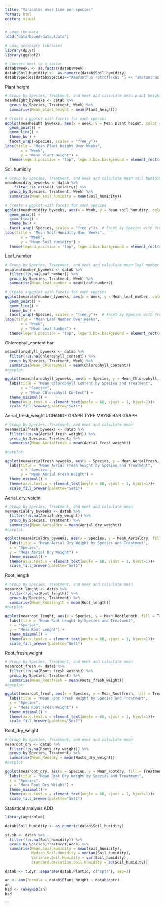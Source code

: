 ```yaml
---
title: "Variables over time per species"
format: html
editor: visual
---
```


```r
# Load the data
load("data/bound-data.Rdata")

# Load necessary libraries
library(dplyr)
library(ggplot2)

# Convert Week to a factor
datab$Week1 <- as.factor(datab$Week)
datab$Soil_humidity <-  as.numeric(datab$Soil_humidity)
datab$Species[datab$Species=="Amaranthus retroflexus "] <- "Amaranthus retroflexus" 
```

Plant height

```r
# Group by Species, Treatment, and Week and calculate mean plant height
meanheight_byweeks <- datab %>%
  group_by(Species, Treatment, Week) %>%
  summarise(Mean_plant_height = mean(Plant_height))

# Create a ggplot with facets for each species
ggplot(meanheight_byweeks, aes(x = Week, y = Mean_plant_height, color = Treatment, group = Treatment)) +
  geom_point() +
  geom_line() +
  theme_bw() +
  facet_wrap(~Species, scales = "free_y")+
labs(title = "Mean Plant Height Over Weeks",
       x = "Week",
       y = "Mean Plant Height") +
  theme(legend.position = "top", legend.box.background = element_rect(colour = "black")) # Facet by Species with free y-axis scales

```

Soil humidity

```r
# Group by Species, Treatment, and Week and calculate mean soil humidity
meanhumidity_byweeks <- datab %>%
    filter(!is.na(Soil_humidity)) %>%
  group_by(Species, Treatment, Week) %>%
  summarise(Mean_soil_humidity = mean(Soil_humidity))

# Create a ggplot with facets for each species 
ggplot(meanhumidity_byweeks, aes(x = Week, y = Mean_soil_humidity, color = Treatment, group = Treatment)) +
  geom_point() +
  geom_line() +
  theme_bw() +
  facet_wrap(~Species, scales = "free_y")+  # Facet by Species with free y-axis scales
labs(title = "Mean Soil Humidity Over Weeks",
       x = "Week",
       y = "Mean Soil Humidity") +
  theme(legend.position = "top", legend.box.background = element_rect(colour = "black"))
```

Leaf_number
```r
# Group by Species, Treatment, and Week and calculate mean leaf number
meanleafnumber_byweeks <- datab %>%
  filter(!is.na(Leaf_number)) %>%
  group_by(Species, Treatment, Week) %>%
  summarise(Mean_leaf_number = mean(Leaf_number))

# Create a ggplot with facets for each species
ggplot(meanleafnumber_byweeks, aes(x = Week, y = Mean_leaf_number, color = Treatment, group = Treatment)) +
  geom_point() +
  geom_line() +
  theme_bw() +
  facet_wrap(~Species, scales = "free_y")+  # Facet by Species with free y-axis scales
labs(title = "Mean Leaf Number Over Weeks",
       x = "Week",
       y = "Mean Leaf Number") +
  theme(legend.position = "top", legend.box.background = element_rect(colour = "black"))
```


Chlorophyll_content bar
```r
meanchlorophyll_byweeks <- datab %>%
  filter(!is.na(Chlorophyll_content)) %>%
  group_by(Species, Treatment, Week) %>%
  summarise(Mean_Chlorophyll = mean(Chlorophyll_content))
#barplot

ggplot(meanchlorophyll_byweeks, aes(x = Species, y = Mean_Chlorophyll, fill = Treatment, colour = Treatment)) +   geom_bar(stat = "identity", position = "dodge")+
  labs(title = "Mean Chlorophyll Content by Species and Treatment",
       x = "Species",
       y = "Mean Chlorophyll Content") +
  theme_minimal() +
  theme(axis.text.x = element_text(angle = 60, vjust = 1, hjust=1))+
  scale_fill_brewer(palette="Set1") 
```


Aerial_fresh_weight #CHANGE GRAPH TYPE MAYBE BAR GRAPH
```r
# Group by Species, Treatment, and Week and calculate mean 
meanaerialfresh_byweeks <- datab %>%
  filter(!is.na(Aerial_fresh_weight)) %>%
  group_by(Species, Treatment) %>%
  summarise(Mean_Aerialfresh = mean(Aerial_fresh_weight))

#barplot

ggplot(meanaerialfresh_byweeks, aes(x = Species, y = Mean_Aerialfresh, fill = Treatment, colour = Treatment)) +   geom_bar(stat = "identity", position = "dodge")+
  labs(title = "Mean Aerial Fresh Weight by Species and Treatment",
       x = "Species",
       y = "Mean Aerial Fresh Weight") +
  theme_minimal() +
  theme(axis.text.x = element_text(angle = 60, vjust = 1, hjust=1))+
  scale_fill_brewer(palette="Set1") 

```

Aerial_dry_weight
```r
# Group by Species, Treatment, and Week and calculate mean 
meanaerialdry_byweeks <- datab %>%
  filter(!is.na(Aerial_dry_weight)) %>%
  group_by(Species, Treatment) %>%
  summarise(Mean_Aerialdry = mean(Aerial_dry_weight))
#barplot

ggplot(meanaerialdry_byweeks, aes(x = Species, y = Mean_Aerialdry, fill = Treatment, colour = Treatment)) +   geom_bar(stat = "identity", position = "dodge")+
  labs(title = "Mean Aerial Dry Weight by Species and Treatment",
  x = "Species",
  y = "Mean Aerial Dry Weight") +
  theme_minimal() +
  theme(axis.text.x = element_text(angle = 60, vjust = 1, hjust=1))+
  scale_fill_brewer(palette="Set1") 
```

Root_length 
```r
# Group by Species, Treatment, and Week and calculate mean 
meanroot_lenght <- datab %>%
  filter(!is.na(Root_length)) %>%
  group_by(Species, Treatment) %>%
  summarise(Mean_Rootlength = mean(Root_length))
#barplot

ggplot(meanroot_lenght, aes(x = Species, y = Mean_Rootlength, fill = Treatment, colour = Treatment)) +   geom_bar(stat = "identity", position = "dodge")+
  labs(title = "Mean Root Lenght by Species and Treatment",
  x = "Species",
  y = "Mean Root Lenght") +
  theme_minimal() +
  theme(axis.text.x = element_text(angle = 60, vjust = 1, hjust=1))+
  scale_fill_brewer(palette="Set1")
```

Root_fresh_weight
```r
# Group by Species, Treatment, and Week and calculate mean 
meanroot_fresh <- datab %>%
  filter(!is.na(Roots_fresh_weight)) %>%
  group_by(Species, Treatment) %>%
  summarise(Mean_Rootfresh = mean(Roots_fresh_weight))
#barplot

ggplot(meanroot_fresh, aes(x = Species, y = Mean_Rootfresh, fill = Treatment, colour = Treatment)) +   geom_bar(stat = "identity", position = "dodge")+
  labs(title = "Mean Root Fresh Weight by Species and Treatment",
  x = "Species",
  y = "Mean Root Fresh Weight") +
  theme_minimal() +
  theme(axis.text.x = element_text(angle = 60, vjust = 1, hjust=1))+
  scale_fill_brewer(palette="Set1")
```

Root_dry_weight
```r
# Group by Species, Treatment, and Week and calculate mean 
meanroot_dry <- datab %>%
  filter(!is.na(Roots_dry_weight)) %>%
  group_by(Species, Treatment) %>%
  summarise(Mean_Rootdry = mean(Roots_dry_weight))
#barplot

ggplot(meanroot_dry, aes(x = Species, y = Mean_Rootdry, fill = Treatment, colour = Treatment)) +   geom_bar(stat = "identity", position = "dodge")+
  labs(title = "Mean Root Dry Weight by Species and Treatment",
  x = "Species",
  y = "Mean Root Dry Weight") +
  theme_minimal() +
  theme(axis.text.x = element_text(angle = 60, vjust = 1, hjust=1))+
  scale_fill_brewer(palette="Set1")
```


Statistical analysis ADD

```r
library(agricolae)

datab$Soil_humidity <- as.numeric(datab$Soil_humidity)

st.sh <- datab %>%
  filter(!is.na(Soil_humidity)) %>%
  group_by(Species,Treatment,Week) %>%
  summarise(Mean.Soil.Humidity = mean(Soil_humidity),
            Median.Soil.Humidity = median(Soil_humidity),
            Variance.Soil.Humidity = var(Soil_humidity),
            Standard.Deviation.Soil.Humidity = sd(Soil_humidity))

datab <- tidyr::separate(datab,PlantId, c("sptr"), sep=3)

an <- aov(formula = datab$Plant_height ~ datab$sptr)
an
hsd <- TukeyHSD(an)
hsd
```

\`\`\`
